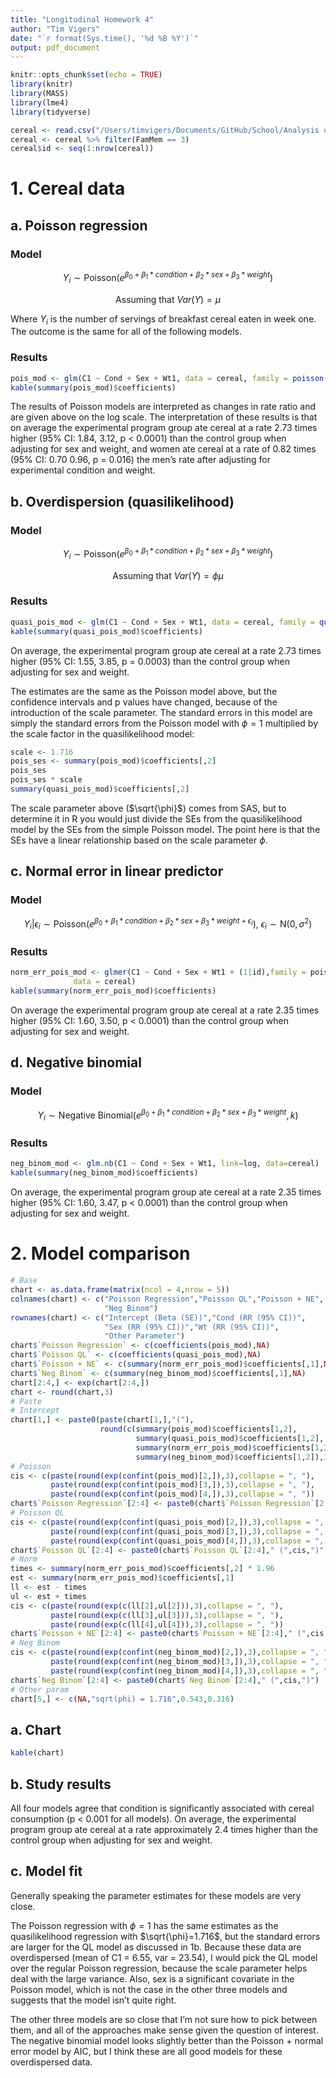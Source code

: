 ```yaml
---
title: "Longitudinal Homework 4"
author: "Tim Vigers"
date: "`r format(Sys.time(), '%d %B %Y')`"
output: pdf_document
---
```


```r
knitr::opts_chunk$set(echo = TRUE)
library(knitr)
library(MASS)
library(lme4)
library(tidyverse)
```

```r
cereal <- read.csv("/Users/timvigers/Documents/GitHub/School/Analysis of Longitudinal Data/Homework 4/Cereal2.csv")
cereal <- cereal %>% filter(FamMem == 3)
cereal$id <- seq(1:nrow(cereal))
```

# 1. Cereal data

## a. Poisson regression
 
### Model

$$
Y_i\sim\text{Poisson}(e^{\beta_0+\beta_1*condition+\beta_2*sex+\beta_3*weight})
$$

$$
\text{Assuming that }Var(Y) = \mu
$$

Where $Y_i$ is the number of servings of breakfast cereal eaten in week one. The outcome is the same for all of the following models.

### Results

```r
pois_mod <- glm(C1 ~ Cond + Sex + Wt1, data = cereal, family = poisson(link=log))
kable(summary(pois_mod)$coefficients)
```

The results of Poisson models are interpreted as changes in rate ratio and are given above on the log scale. The interpretation of these results is that on average the experimental program group ate cereal at a rate 2.73 times higher (95% CI: 1.84, 3.12, p < 0.0001) than the control group when adjusting for sex and weight, and women ate cereal at a rate of 0.82 times (95% CI: 0.70 0.96, p = 0.016) the men's rate after adjusting for experimental condition and weight.

## b. Overdispersion (quasilikelihood)

### Model 

$$
Y_i \sim\text{Poisson}(e^{\beta_0+\beta_1*condition+\beta_2*sex+\beta_3*weight})
$$

$$
\text{Assuming that }Var(Y) = \phi\mu
$$


 
### Results

```r
quasi_pois_mod <- glm(C1 ~ Cond + Sex + Wt1, data = cereal, family = quasipoisson(link=log))
kable(summary(quasi_pois_mod)$coefficients)
```

On average, the experimental program group ate cereal at a rate 2.73 times higher (95% CI: 1.55, 3.85, p = 0.0003) than the control group when adjusting for sex and weight. 

The estimates are the same as the Poisson model above, but the confidence intervals and p values have changed, because of the introduction of the scale parameter. The standard errors in this model are simply the standard errors from the Poisson model with $\phi=1$ multiplied by the scale factor in the quasilikelihood model:

```r
scale <- 1.716
pois_ses <- summary(pois_mod)$coefficients[,2]
pois_ses
pois_ses * scale
summary(quasi_pois_mod)$coefficients[,2]
```

The scale parameter above ($\sqrt{\phi}$) comes from SAS, but to determine it in R you would just divide the SEs from the quasilikelihood model by the SEs from the simple Poisson model. The point here is that the SEs have a linear relationship based on the scale parameter $\phi$.

## c. Normal error in linear predictor

### Model 

$$
Y_i|\epsilon_i \sim\text{Poisson}(e^{\beta_0+\beta_1*condition+\beta_2*sex+\beta_3*weight+\epsilon_i})\text{, }\epsilon_i\sim\text{N}(0,\sigma^2)
$$

### Results

```r
norm_err_pois_mod <- glmer(C1 ~ Cond + Sex + Wt1 + (1|id),family = poisson,
              data = cereal)
kable(summary(norm_err_pois_mod)$coefficients)
```

On average the experimental program group ate cereal at a rate 2.35 times higher (95% CI: 1.60, 3.50, p < 0.0001) than the control group when adjusting for sex and weight.

## d. Negative binomial

### Model 

$$
Y_i \sim\text{Negative Binomial}(e^{\beta_0+\beta_1*condition+\beta_2*sex+\beta_3*weight},k)
$$

### Results

```r
neg_binom_mod <- glm.nb(C1 ~ Cond + Sex + Wt1, link=log, data=cereal)
kable(summary(neg_binom_mod)$coefficients)
```

On average, the experimental program group ate cereal at a rate 2.35 times higher (95% CI: 1.60, 3.47, p < 0.0001) than the control group when adjusting for sex and weight.

# 2. Model comparison

```r
# Base
chart <- as.data.frame(matrix(ncol = 4,nrow = 5))
colnames(chart) <- c("Poisson Regression","Poisson QL","Poisson + NE",
                     "Neg Binom")
rownames(chart) <- c("Intercept (Beta (SE))","Cond (RR (95% CI))",
                     "Sex (RR (95% CI))","Wt (RR (95% CI))",
                     "Other Parameter")
chart$`Poisson Regression` <- c(coefficients(pois_mod),NA)
chart$`Poisson QL` <- c(coefficients(quasi_pois_mod),NA)
chart$`Poisson + NE` <- c(summary(norm_err_pois_mod)$coefficients[,1],NA)
chart$`Neg Binom` <- c(summary(neg_binom_mod)$coefficients[,1],NA)
chart[2:4,] <- exp(chart[2:4,])
chart <- round(chart,3)
# Paste
# Intercept
chart[1,] <- paste0(paste(chart[1,],"("),
                    round(c(summary(pois_mod)$coefficients[1,2],
                            summary(quasi_pois_mod)$coefficients[1,2],
                            summary(norm_err_pois_mod)$coefficients[1,2],
                            summary(neg_binom_mod)$coefficients[1,2]),3),")")
# Poisson
cis <- c(paste(round(exp(confint(pois_mod)[2,]),3),collapse = ", "),
         paste(round(exp(confint(pois_mod)[3,]),3),collapse = ", "),
         paste(round(exp(confint(pois_mod)[4,]),3),collapse = ", "))
chart$`Poisson Regression`[2:4] <- paste0(chart$`Poisson Regression`[2:4]," (",cis,")")
# Poisson QL
cis <- c(paste(round(exp(confint(quasi_pois_mod)[2,]),3),collapse = ", "),
         paste(round(exp(confint(quasi_pois_mod)[3,]),3),collapse = ", "),
         paste(round(exp(confint(quasi_pois_mod)[4,]),3),collapse = ", "))
chart$`Poisson QL`[2:4] <- paste0(chart$`Poisson QL`[2:4]," (",cis,")")
# Norm
times <- summary(norm_err_pois_mod)$coefficients[,2] * 1.96
est <- summary(norm_err_pois_mod)$coefficients[,1]
ll <- est - times
ul <- est + times
cis <- c(paste(round(exp(c(ll[2],ul[2])),3),collapse = ", "),
         paste(round(exp(c(ll[3],ul[3])),3),collapse = ", "),
         paste(round(exp(c(ll[4],ul[4])),3),collapse = ", "))
chart$`Poisson + NE`[2:4] <- paste0(chart$`Poisson + NE`[2:4]," (",cis,")")
# Neg Binom
cis <- c(paste(round(exp(confint(neg_binom_mod)[2,]),3),collapse = ", "),
         paste(round(exp(confint(neg_binom_mod)[3,]),3),collapse = ", "),
         paste(round(exp(confint(neg_binom_mod)[4,]),3),collapse = ", "))
chart$`Neg Binom`[2:4] <- paste0(chart$`Neg Binom`[2:4]," (",cis,")")
# Other param
chart[5,] <- c(NA,"sqrt(phi) = 1.716",0.543,0.316)
```

## a. Chart

```r
kable(chart)
```

## b. Study results

All four models agree that condition is significantly associated with cereal consumption (p < 0.001 for all models). On average, the experimental program group ate cereal at a rate approximately 2.4 times higher than the control group when adjusting for sex and weight.

## c. Model fit

Generally speaking the parameter estimates for these models are very close. 

The Poisson regression with $\phi=1$ has the same estimates as the quasilikelihood regression with $\sqrt{\phi}=1.716$, but the standard errors are larger for the QL model as discussed in 1b. Because these data are overdispersed (mean of C1 = 6.55, var = 23.54), I would pick the QL model over the regular Poisson regression, because the scale parameter helps deal with the large variance. Also, sex is a significant covariate in the Poisson model, which is not the case in the other three models and suggests that the model isn't quite right. 

The other three models are so close that I'm not sure how to pick between them, and all of the approaches make sense given the question of interest. The negative binomial model looks slightly better than the Poisson + normal error model by AIC, but I think these are all good models for these overdispersed data.
